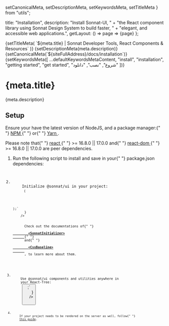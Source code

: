   setCanonicalMeta,
  setDescriptionMeta,
  setKeywordsMeta,
  setTitleMeta
} from "utils";

  title: "Installation",
  description:
    "Install Sonnat-UI, " +
    "the React component library using Sonnat Design System to build faster, " +
    "elegant, and accessible web applications.",
  getLayout: () => page => <WithSidebar>{page}</WithSidebar>
};

<Head>
  {setTitleMeta(
    `${meta.title} | Sonnat Developer Tools, React Components & Resources`
  )}
  {setDescriptionMeta(meta.description)}
  {setCanonicalMeta(`${siteFullAddress}/docs/installation`)}
  {setKeywordsMeta([
    ...defaultKeywordsMetaContent,
    "install",
    "installation",
    "getting started",
    "get started",
    "شروع",
    "نصب",
    "دانلود"
  ])}
</Head>

<h1>
  <span>{meta.title}</span>
  <AnchorButton anchorId="overview" />
  <PageEditButton href={`pages/docs/installation.mdx`} />
</h1>

<p>{meta.description}</p>

<h2>
  <span>Setup</span>
  <AnchorButton anchorId="setup" />
</h2>

<p>
  Ensure your have the latest version of NodeJS, and a package manager:{" "}
  <a
    href="https://www.npmjs.com/get-npm"
    target="_blank"
    rel="noopener noreferrer"
    title="Get NPM"
  >
    NPM
  </a>{" "}
  or{" "}
  <a
    href="https://yarnpkg.com/getting-started/install"
    target="_blank"
    rel="noopener noreferrer"
    title="Get Yarn"
  >
    Yarn
  </a>
  .
</p>

<div data-notebox style={{ marginTop: "-1rem", marginBottom: "1rem" }}>
  Please note that{" "}
  <a
    href="https://www.npmjs.com/package/react"
    target="_blank"
    rel="noopener noreferrer"
    title="ReactJs"
  >
    react
  </a>{" "}
  >= 16.8.0 || 17.0.0 and{" "}
  <a
    href="https://www.npmjs.com/package/react-dom"
    target="_blank"
    rel="noopener noreferrer"
    title="ReactJs"
  >
    react-dom
  </a>{" "}
  >= 16.8.0 || 17.0.0 are peer dependencies.
</div>

<ol>
  <li>
    Run the following script to install and save in your{" "}
    <inlineCode>package.json</inlineCode> dependencies:
    <code
      className="language-bash"
      children={`// with npm
npm install @sonnat/ui\n
// with yarn
yarn add @sonnat/ui`}
    />
  </li>
  <li>
    Initialize <inlineCode>@sonnat/ui</inlineCode> in your project:
    <code
      className="language-jsx"
      children={
        `` +
        `import CssBaseline from "@sonnat/ui/CssBaseline";
const App = () => (
  <SonnatInitializer>
    <CssBaseline />
    <MyComponent />
  </SonnatInitializer>
);`
      }
    />
    <div data-notebox style={{ marginBottom: "1rem", marginTop: "-1rem" }}>
      Check out the documentations of{" "}
      <a
        href="/docs/styling#sonnat-initializer"
        title="SonnatInitializer documentation"
      >
        <strong>&lt;SonnatInitializer&gt;</strong>
      </a>{" "}
      and{" "}
      <a href="/docs/components/CssBaseline" title="CssBaseline documentation">
        <strong>&lt;CssBaseline&gt;</strong>
      </a>
      , to learn more about them.
    </div>
  </li>
  <li>
    Use <inlineCode>@sonnat/ui</inlineCode> components and utilities anywhere in
    your React-Tree:
    <code
      className="language-jsx"
      children={
        `` +
        `import Button from "@sonnat/ui/Button";\n
const MyComponent = () => <Button label="Text" />;`
      }
    />
  </li>
  <li>
    If your project needs to be rendered on the server as well, follow{" "}
    <a href="/docs/serverside-rendering">this guide</a>.
  </li>
</ol>

